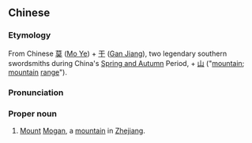 ==Chinese==
{{zh-forms}}
{{wikipedia|Mount Mogan}}
{{wikipedia|莫干山|lang=zh}}

===Etymology===
From Chinese [[莫]] ([[w:Mo Ye|Mo Ye]]) + [[干]] ([[w:Gan Jiang|Gan Jiang]]), two legendary southern swordsmiths during China's [[Spring and Autumn]] Period, + [[山]] ("[[mountain]]; [[mountain]] [[range]]").

===Pronunciation===
{{zh-pron
|m=Mògàn Shān
|cat=pn
}}

===Proper noun===
{{zh-proper noun}}

# {{lb|zh|geography}} [[mount|Mount]] [[Mogan]], a [[mountain]] in [[Zhejiang]].